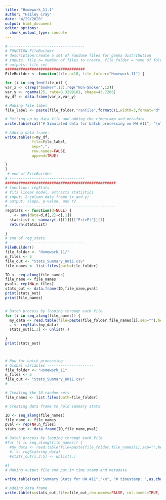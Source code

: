 ```yaml
---
title: "Homework_11.1"
author: "Hailey Cray"
date: "4/29/2020"
output: html_document
editor_options: 
  chunk_output_type: console
---
```


```r
# ----------------------------------
# FUNCTION FileBuilder
# description:create a set of randome files for gamma distribution
# inputs: file_n= number of files to create, file_folder = name of folder for the files, file_size = c(min, max) for the number of rows in the file
# outputs: file set
####################################
FileBuilder <- function(file_n=10, file_folder="Homework_11") {

for (i in seq_len(file_n)) {
var_x <- c(rep("Smoker",13),rep("Non-Smoker",12))
var_y <- rgamma(25, rate=0.3299181, shape=43.7206)
my_df <- data.frame(var_x,var_y)

# Making file label
file_label <- paste(file_folder,"ranFile",formatC(i,width=3,format="d",flag="0"), ".csv", sep="")

# Setting up my data file and adding the timestamp and metadata
write.table(cat("# Simulated data for batch processing on HW #11", "\n", "# timestamp: ",as.character(Sys.time()), "\n", "# HVC", "\n", "# -----------------", "\n", "\n", file=file_label,row.name="", col.names="", sep=""))

# Adding data frame:
write.table(x=my_df,
            file=file_label,
            sep=",",
            row.names=FALSE,
            append=TRUE)

}
}
 # end of FileBuilder
# ----------------------------------
##################################################
# function: regStats
# fits linear model, extracts statistics
# input: 2-column data frame (x and y)
# output: slope, p-value, and r2
#------------------------------------------------- 
regStats <- function(d=NULL) {
  . <- aov(data=d,d[,2]~d[,1])
  statsList <- summary(.)[[1]][["Pr(>F)"]][1]
  return(statsList)
  
}
# end of reg_stats
# ----------------------------------
FileBuilder()
file_folder <- "Homework_11/"
n_files <- 5
file_out <- "Stats_Summary_HW11.csv"
file_names <- list.files(path=file_folder)

ID <- seq_along(file_names)
file_name <- file_names
pval<- rep(NA,n_files)
stats_out <- data.frame(ID,file_name,pval)
print(stats_out)
print(file_names)


# Batch process by looping through each file
for (i in seq_along(file_names)) {
  my_data <- read.table(file=paste(file_folder,file_names[i],sep=""),header=TRUE,sep=",")
  . <- regStats(my_data)
  stats_out[i,3] <- unlist(.)
  
}
print(stats_out)



# Now for batch processing
# Global variables ---------------------
file_folder <- "Homework_11"
n_files <- 5
file_out <- "Stats_Summary_HW11.csv"
#  ---------------------

# Creating the 10 random sets
file_names <- list.files(path=file_folder)

# Creating data frame to hold summary stats

ID <- seq_along(file_names)
file_name <- file_names
pval <- rep(NA,n_files)
stats_out <- data.frame(ID,file_name,pval)

# Batch process by looping through each file
#for (i in seq_along(file_names)) {
  #my_data <- read.table(file=paste(file_folder,file_names[i],sep="",header=FALSE))
  #. <- regStats(my_data)
  #stats_out(i,3:5] <- unlist(.)
  
#}
# Making output file and put in time stamp and metadata

write.table(cat("Summary Stats for HW #11","\n", "# timestamp: ",as.character(Sys.time()), "\n", "# HVC", "\n", "# --------------------", "\n", "\n", file=file_out,row.names=" ",col.names= " ", sep=" "))

# Adding data frame
write.table(x=stats_out,file=file_out,row.names=FALSE, col.names=TRUE, sep=",", append=FALSE)



 

```

